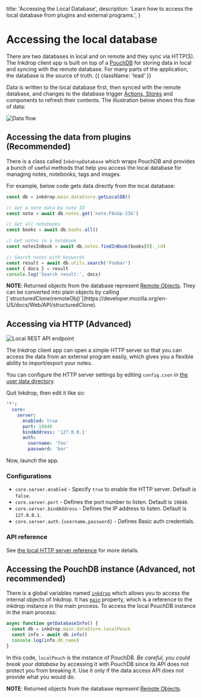 
  title: 'Accessing the Local Database',
  description:
    'Learn how to access the local database from plugins and external programs.',
}

# Accessing the local database

There are two databases in local and on remote and they sync via HTTP(S).
The Inkdrop client app is built on top of a [PouchDB](https://pouchdb.com/) for storing data in local and syncing with the remote database. For many parts of the application, the database is the source of truth. {{ className: 'lead' }}

Data is written to the local database first, then synced with the remote database, and changes to the database trigger [Actions, Stores](/manual/flux-architecture) and components to refresh their contents. The illustration below shows this flow of data:

![Data flow](/images/accessing-the-local-database_data-flow.png)

## Accessing the data from plugins (Recommended)

There is a class called `InkdropDatabase` which wraps PouchDB and provides a bunch of useful methods that help you access the local database for managing notes, notebooks, tags and images.

For example, below code gets data directly from the local database:

```js
const db = inkdrop.main.dataStore.getLocalDB()

// Get a note data by note ID
const note = await db.notes.get('note:F8xUp-23G')

// Get all notebooks
const books = await db.books.all()

// Get notes in a notebook
const notesInBook = await db.notes.findInBook(books[0]._id)

// Search notes with keywords
const result = await db.utils.search('Foobar')
const { docs } = result
console.log('Search result:', docs)
```

<Note>
<strong>NOTE</strong>: Returned objects from the database represent <a href="https://github.com/electron/remote#remote-objects">Remote Objects</a>. They can be converted into plain objects by calling [`structuredClone(remoteObj)`](https://developer.mozilla.org/en-US/docs/Web/API/structuredClone).
</Note>

<Resources level={3} />

## Accessing via HTTP (Advanced)

![Local REST API endpoint](/images/accessing-the-local-database_local-rest-api-endpoint.png)

The Inkdrop client app can open a simple HTTP server so that you can access the data from an external program easily, which gives you a flexible ability to import/export your notes.

You can configure the HTTP server settings by editing `config.cson` in [the user data directory](https://docs.inkdrop.app/manual/basic-usage#user-data-directory).

Quit Inkdrop, then edit it like so:

```yaml
'*':
  core:
    server:
      enabled: true
      port: 19840
      bindAddress: '127.0.0.1'
      auth:
        username: 'foo'
        password: 'bar'
```

Now, launch the app.

### Configurations

- `core.server.enabled` - Specify `true` to enable the HTTP server. Default is `false`.
- `core.server.port` - Defines the port number to listen. Default is `19840`.
- `core.server.bindAddress` - Defines the IP address to listen. Default is `127.0.0.1`.
- `core.server.auth.{username,password}` - Defines Basic auth credentials.

### API reference

See [the local HTTP server reference](/local-http-server) for more details.

## Accessing the PouchDB instance (Advanced, not recommended)

There is a global variables named [`inkdrop`](/reference/environment) which allows you to access the internal objects of Inkdrop.
It has [`main`](/reference/inkdrop-application) property, which is a reference to the inkdrop instance in the main process.
To access the local PouchDB instance in the main process:

```js
async function getDatabaseInfo() {
  const db = inkdrop.main.dataStore.localPouch
  const info = await db.info()
  console.log(info.db_name)
}
```

In this code, `localPouch` is the instance of PouchDB.
_Be careful, you could break your database_ by accessing it with PouchDB since its API does not protect you from breaking it.
Use it only if the data access API does not provide what you would do.

<Note>
<strong>NOTE</strong>: Returned objects from the database represent <a href="https://github.com/electron/remote#remote-objects">Remote Objects</a>.
</Note>

